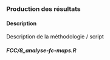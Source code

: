 
### Production des résultats

#### Description {-}

Description de la méthodologie / script

#### _FCC/8_analyse-fc-maps.R_ {-}

```r
```


